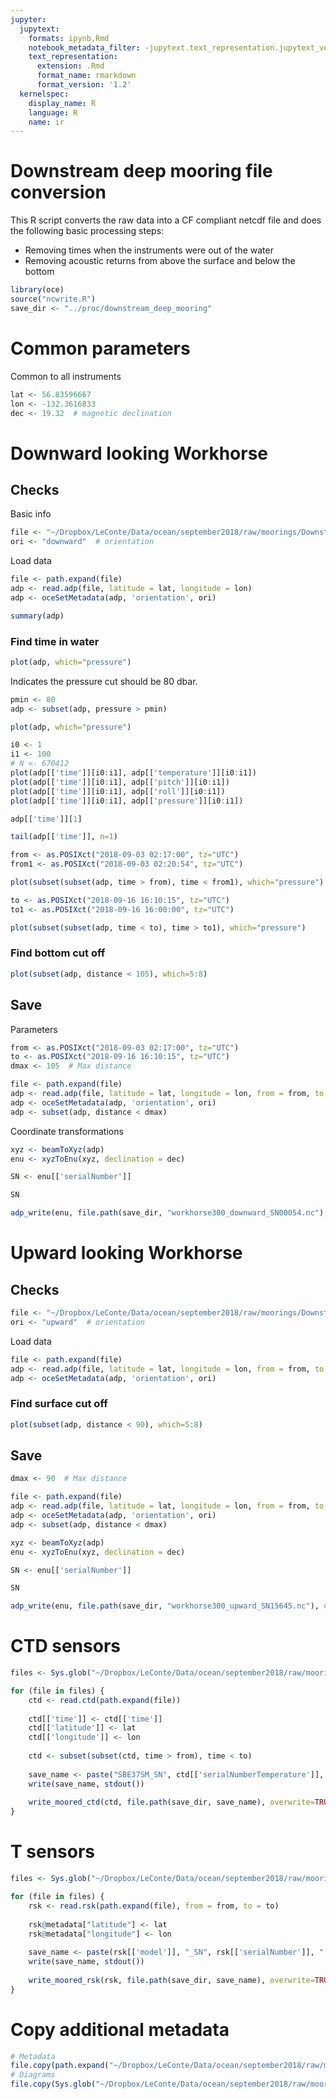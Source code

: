 ```yaml
---
jupyter:
  jupytext:
    formats: ipynb,Rmd
    notebook_metadata_filter: -jupytext.text_representation.jupytext_version
    text_representation:
      extension: .Rmd
      format_name: rmarkdown
      format_version: '1.2'
  kernelspec:
    display_name: R
    language: R
    name: ir
---
```


# Downstream deep mooring file conversion

This R script converts the raw data into a CF compliant netcdf file and does the following basic processing steps:

* Removing times when the instruments were out of the water
* Removing acoustic returns from above the surface and below the bottom

```r
library(oce)
source("ncwrite.R")
save_dir <- "../proc/downstream_deep_mooring"
```

# Common parameters

Common to all instruments

```r
lat <- 56.83596667
lon <- -132.3616833
dec <- 19.32  # magnetic declination
```

# Downward looking Workhorse

## Checks

Basic info

```r
file <- "~/Dropbox/LeConte/Data/ocean/september2018/raw/moorings/Downstream_Deep/ADCP/SN_54000.000"
ori <- "downward"  # orientation
```

Load data

```r
file <- path.expand(file)
adp <- read.adp(file, latitude = lat, longitude = lon)
adp <- oceSetMetadata(adp, 'orientation', ori)
```

```r
summary(adp)
```

### Find time in water

```r
plot(adp, which="pressure")
```

Indicates the pressure cut should be 80 dbar.

```r
pmin <- 80
adp <- subset(adp, pressure > pmin)
```

```r
plot(adp, which="pressure")
```

```r
i0 <- 1
i1 <- 100
# N <- 670412
plot(adp[['time']][i0:i1], adp[['temperature']][i0:i1])
plot(adp[['time']][i0:i1], adp[['pitch']][i0:i1])
plot(adp[['time']][i0:i1], adp[['roll']][i0:i1])
plot(adp[['time']][i0:i1], adp[['pressure']][i0:i1])
```

```r
adp[['time']][1]
```

```r
tail(adp[['time']], n=1)
```

```r
from <- as.POSIXct("2018-09-03 02:17:00", tz="UTC")
from1 <- as.POSIXct("2018-09-03 02:20:54", tz="UTC")

plot(subset(subset(adp, time > from), time < from1), which="pressure")
```

```r
to <- as.POSIXct("2018-09-16 16:10:15", tz="UTC")
to1 <- as.POSIXct("2018-09-16 16:00:00", tz="UTC")

plot(subset(subset(adp, time < to), time > to1), which="pressure")
```

### Find bottom cut off

```r
plot(subset(adp, distance < 105), which=5:8)
```

## Save

Parameters

```r
from <- as.POSIXct("2018-09-03 02:17:00", tz="UTC")
to <- as.POSIXct("2018-09-16 16:10:15", tz="UTC")
dmax <- 105  # Max distance
```

```r
file <- path.expand(file)
adp <- read.adp(file, latitude = lat, longitude = lon, from = from, to = to)
adp <- oceSetMetadata(adp, 'orientation', ori)
adp <- subset(adp, distance < dmax)
```

Coordinate transformations

```r
xyz <- beamToXyz(adp)
enu <- xyzToEnu(xyz, declination = dec)
```

```r
SN <- enu[['serialNumber']]
```

```r
SN
```

```r
adp_write(enu, file.path(save_dir, "workhorse300_downward_SN00054.nc"), overwrite=TRUE)
```

# Upward looking Workhorse

## Checks

```r
file <- "~/Dropbox/LeConte/Data/ocean/september2018/raw/moorings/Downstream_Deep/ADCP/15645000.000"
ori <- "upward"  # orientation
```

Load data

```r
file <- path.expand(file)
adp <- read.adp(file, latitude = lat, longitude = lon, from = from, to = to)
adp <- oceSetMetadata(adp, 'orientation', ori)
```

### Find surface cut off

```r
plot(subset(adp, distance < 90), which=5:8)
```

## Save

```r
dmax <- 90  # Max distance
```

```r
file <- path.expand(file)
adp <- read.adp(file, latitude = lat, longitude = lon, from = from, to = to)
adp <- oceSetMetadata(adp, 'orientation', ori)
adp <- subset(adp, distance < dmax)
```

```r
xyz <- beamToXyz(adp)
enu <- xyzToEnu(xyz, declination = dec)
```

```r
SN <- enu[['serialNumber']]
```

```r
SN
```

```r
adp_write(enu, file.path(save_dir, "workhorse300_upward_SN15645.nc"), overwrite=TRUE)
```

# CTD sensors

```r
files <- Sys.glob("~/Dropbox/LeConte/Data/ocean/september2018/raw/moorings/Downstream_Deep/SBE/SBE37SM*.cnv")
```

```r
for (file in files) {
    ctd <- read.ctd(path.expand(file))
    
    ctd[['time']] <- ctd[['time']]
    ctd[['latitude']] <- lat
    ctd[['longitude']] <- lon
    
    ctd <- subset(subset(ctd, time > from), time < to)
    
    save_name <- paste("SBE37SM_SN", ctd[['serialNumberTemperature']], ".nc", sep="")
    write(save_name, stdout())
    
    write_moored_ctd(ctd, file.path(save_dir, save_name), overwrite=TRUE)
} 
```

# T sensors

```r
files <- Sys.glob("~/Dropbox/LeConte/Data/ocean/september2018/raw/moorings/Downstream_Deep/RBR_Solo/*.rsk")
```

```r
for (file in files) {
    rsk <- read.rsk(path.expand(file), from = from, to = to)
    
    rsk@metadata["latitude"] <- lat
    rsk@metadata["longitude"] <- lon
    
    save_name <- paste(rsk[['model']], "_SN", rsk[['serialNumber']], ".nc", sep="")
    write(save_name, stdout())
    
    write_moored_rsk(rsk, file.path(save_dir, save_name), overwrite=TRUE)
} 
```

# Copy additional metadata

```r
# Metadata
file.copy(path.expand("~/Dropbox/LeConte/Data/ocean/september2018/raw/moorings/recovery_notes.txt"), save_dir)
# Diagrams
file.copy(Sys.glob("~/Dropbox/LeConte/Data/ocean/september2018/raw/moorings/mooring_diagrams/downstream*.jpg"), save_dir)
```

